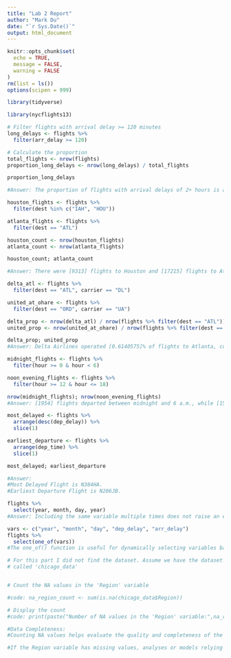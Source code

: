```yaml
---
title: "Lab 2 Report"
author: "Mark Du"
date: "`r Sys.Date()`"
output: html_document
---
```


```r
knitr::opts_chunk$set(
  echo = TRUE,
  message = FALSE,
  warning = FALSE
)
rm(list = ls()) 
options(scipen = 999)
```

```r
library(tidyverse)

```


```r
library(nycflights13)

# Filter flights with arrival delay >= 120 minutes
long_delays <- flights %>%
  filter(arr_delay >= 120)

# Calculate the proportion
total_flights <- nrow(flights)
proportion_long_delays <- nrow(long_delays) / total_flights

proportion_long_delays

#Answer: The proportion of flights with arrival delays of 2+ hours is approximately [0.03].
```

```r
houston_flights <- flights %>%
  filter(dest %in% c("IAH", "HOU"))

atlanta_flights <- flights %>%
  filter(dest == "ATL")

houston_count <- nrow(houston_flights)
atlanta_count <- nrow(atlanta_flights)

houston_count; atlanta_count

#Answer: There were [9313] flights to Houston and [17215] flights to Atlanta.
```

```r
delta_atl <- flights %>%
  filter(dest == "ATL", carrier == "DL")

united_at_ohare <- flights %>%
  filter(dest == "ORD", carrier == "UA")

delta_prop <- nrow(delta_atl) / nrow(flights %>% filter(dest == "ATL"))
united_prop <- nrow(united_at_ohare) / nrow(flights %>% filter(dest == "ORD"))

delta_prop; united_prop
#Answer: Delta Airlines operated [0.6140575]% of flights to Atlanta, compared to United’s [0.4040965]% proportion at O’Hare.
```
```r
midnight_flights <- flights %>%
  filter(hour >= 0 & hour < 6)

noon_evening_flights <- flights %>%
  filter(hour >= 12 & hour <= 18)

nrow(midnight_flights); nrow(noon_evening_flights)
#Answer: [1954] flights departed between midnight and 6 a.m., while [152942] flights departed between noon and 6 p.m.
```

```r
most_delayed <- flights %>%
  arrange(desc(dep_delay)) %>%
  slice(1)

earliest_departure <- flights %>%
  arrange(dep_time) %>%
  slice(1)

most_delayed; earliest_departure

#Answer:
#Most Delayed Flight is N384HA.
#Earliest Departure Flight is N206JB.
```
```r
flights %>%
  select(year, month, day, year)
#Answer: Including the same variable multiple times does not raise an error; R allows duplicate columns.
```
```r
vars <- c("year", "month", "day", "dep_delay", "arr_delay")
flights %>%
  select(one_of(vars))
#The one_of() function is useful for dynamically selecting variables based on a vector.
```

```r
# For this part I did not find the dataset. Assume we have the dataset
# called 'chicago_data'


# Count the NA values in the 'Region' variable

#code: na_region_count <- sum(is.na(chicago_data$Region))

# Display the count
#code: print(paste("Number of NA values in the 'Region' variable:",na_region_count))

#Data Completeness:
#Counting NA values helps evaluate the quality and completeness of the dataset. Missing values indicate potential issues in data collection, storage, or processing.

#If the Region variable has missing values, analyses or models relying on this variable (e.g., regional trends or comparisons) may be skewed or incomplete.
```

